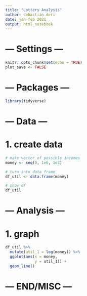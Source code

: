---
title: "Lottery Analysis"
author: sebastian deri
date: jan-feb 2021
output: html_notebook
---

# --- Settings ---

```{r setup, include=FALSE}
knitr::opts_chunk$set(echo = TRUE)
plot_save <- FALSE
```


# --- Packages ---

```{r}
library(tidyverse)

```


# --- Data ---

# 1. create data

```{r}
# make vector of possible incomes
money <- seq(0, 1e6, 1e3)

# turn into data frame
df_util <- data.frame(money)

# show df
df_util

```

# --- Analysis ---

# 1. graph

```{r}
df_util %>% 
  mutate(util_1 = log(money)) %>% 
  ggplot(aes(x = money,
             y = util_1)) +
  geom_line()

```

# --- END/MISC ---

